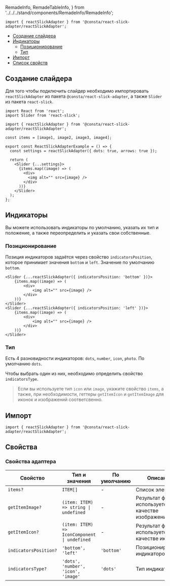   RemadeInfo,
  RemadeTableInfo,
} from '../../../stand/components/RemadeInfo/RemadeInfo';

```tsx
import { reactSlickAdapter } from '@consta/react-slick-adapter/reactSlickAdapter';
```

<MdxMenu>

- [Создание слайдера](#создание-слайдера)
- [Индикаторы](#индикаторы)
  - [Позиционирование](#позиционирование)
  - [Тип](#тип)
- [Импорт](#импорт)
- [Список свойств](#свойства)

</MdxMenu>

## Создание слайдера

Для того чтобы подключить слайдер необходимо импортировать `reactSlickAdapter` из пакета `@consta/react-slick-adapter`, а также `Slider` из пакета `react-slick`.

```tsx
import React from 'react';
import Slider from 'react-slick';

import { reactSlickAdapter } from '@consta/react-slick-adapter/reactSlickAdapter';

const items = [image1, image2, image3, image4];

export const ReactSlickAdapterExample = () => {
  const settings = reactSlickAdapter({ dots: true, arrows: true });

  return (
    <Slider {...settings}>
      {items.map((image) => (
        <div>
          <img alt="" src={image} />
        </div>
      ))}
    </Slider>
  );
};
```

<ReactSlickAdapterExample />

## Индикаторы

Вы можете использовать индикаторы по умолчанию, указать их тип и положение, а также переопределить и указать свои собственные.

### Позиционирование

Позиция индикаторов задаётся через свойство `indicatorsPosition`, которое принимает значения `bottom` и `left`. Значение по умолчанию `bottom`.

```tsx
<Slider {...reactSlickAdapter({ indicatorsPosition: 'bottom' })}>
    {items.map((image) => (
        <div>
            <img alt="" src={image} />
        </div>
    ))}
</Slider>
<Slider {...reactSlickAdapter({ indicatorsPosition: 'left' })}>
    {items.map((image) => (
        <div>
            <img alt="" src={image} />
        </div>
    ))}
</Slider>
```

<ReactSlickAdapterExampleIndicatorsPosition />

### Тип

Есть 4 разновидности индикаторов: `dots`, `number`, `icon`, `photo`. По умолчанию `dots`.

Чтобы выбрать один из них, необходимо определить свойство `indicatorsType`.

> Если вы используете тип `icon` или `image`, укажите свойство `items`, а также, при необходимости, геттеры `getItemIcon` и `getItemImage` для иконок и изображений соответсвенно.

<ReactSlickAdapterExampleIndicatorsType />

## Импорт

```tsx
import { reactSlickAdapter } from '@consta/react-slick-adapter/reactSlickAdapter';
```

## Свойства

<RemadeTableInfo apiUrl="https://react-slick.neostack.com/docs/api" />

### Свойства адаптера

| Свойство              | Тип и значения                                                  | По умолчанию | Описание                                              |
| --------------------- | --------------------------------------------------------------- | ------------ | ----------------------------------------------------- |
| `items?`              | `ITEM[]`                                                        | -            | Список элементов                                      |
| `getItemImage?`       | `(item: ITEM) => string `<code>&#124;</code>` undefined`        | -            | Результат функции используется в качестве изображения |
| `getItemIcon?`        | `(item: ITEM) => IconComponent `<code>&#124;</code>` undefined` | -            | Результат функции используется в качестве иконки      |
| `indicatorsPosition?` | `'bottom', 'left'`                                              | `'bottom'`   | Позиционирование индикаторов                          |
| `indicatorsType?`     | `'dots', 'number', 'icon', 'image'`                             | `'dots'`     | Тип индикаторов                                       |
